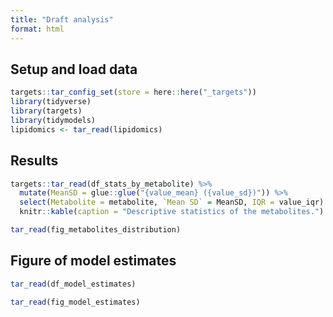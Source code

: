 ```yaml
---
title: "Draft analysis"
format: html
---
```


## Setup and load data

```r
targets::tar_config_set(store = here::here("_targets"))
library(tidyverse)
library(targets)
library(tidymodels)
lipidomics <- tar_read(lipidomics)
```

## Results

```r
targets::tar_read(df_stats_by_metabolite) %>%
  mutate(MeanSD = glue::glue("{value_mean} ({value_sd})")) %>%
  select(Metabolite = metabolite, `Mean SD` = MeanSD, IQR = value_iqr) %>%
  knitr::kable(caption = "Descriptive statistics of the metabolites.")
```

```r
tar_read(fig_metabolites_distribution)
```

## Figure of model estimates

```r
tar_read(df_model_estimates)
```

```r
tar_read(fig_model_estimates)
```
